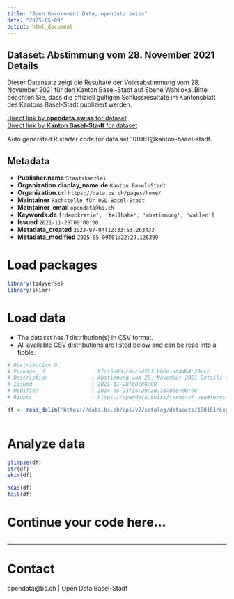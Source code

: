 ```yaml
---
title: "Open Government Data, opendata.swiss"
date: "2025-05-09"
output: html_document
---
```


## Dataset: Abstimmung vom 28. November 2021 Details

Dieser Datensatz zeigt die Resultate der Volksabstimmung vom 28. November 2021 für den Kanton Basel-Stadt auf Ebene Wahllokal.Bitte beachten Sie, dass die offiziell gültigen Schlussresultate im Kantonsblatt des Kantons Basel-Stadt publiziert werden. 

[Direct link by **opendata.swiss** for dataset](https://opendata.swiss/de/dataset/abstimmung-vom-28-november-2021-details)<br>
[Direct link by **Kanton Basel-Stadt** for dataset](https://data.bs.ch/explore/dataset/100161/)

Auto generated R starter code for data set 100161@kanton-basel-stadt.

## Metadata

- **Publisher.name** `Staatskanzlei`
- **Organization.display_name.de** `Kanton Basel-Stadt`
- **Organization.url** `https://data.bs.ch/pages/home/`
- **Maintainer** `Fachstelle für OGD Basel-Stadt`
- **Maintainer_email** `opendata@bs.ch`
- **Keywords.de** `['demokratie', 'teilhabe', 'abstimmung', 'wahlen']`
- **Issued** `2021-11-28T00:00:00`
- **Metadata_created** `2023-07-04T12:33:53.263433`
- **Metadata_modified** `2025-05-09T01:22:29.126399`


# Load packages

```r

library(tidyverse)
library(skimr)

```

# Load data

-   The dataset has 1 distribution(s) in CSV format.
-   All available CSV distributions are listed below and can be read into a tibble.

```r

# Distribution 0
# Package_id               : 9fc15e0d-c6ac-45bf-bb6e-a644b4c20ecc
# Description              : Abstimmung vom 28. November 2021 Details (csv)
# Issued                   : 2021-11-28T00:00:00
# Modified                 : 2024-05-23T15:29:20.337000+00:00
# Rights                   : https://opendata.swiss/terms-of-use#terms_by

df <- read_delim('https://data.bs.ch/api/v2/catalog/datasets/100161/exports/csv?use_labels=true')



```

# Analyze data

```r

glimpse(df)
str(df)
skim(df)

head(df)
tail(df)

```

# Continue your code here...

```r

```

------------------------------------------------------------------------

# Contact

opendata@bs.ch | Open Data Basel-Stadt

